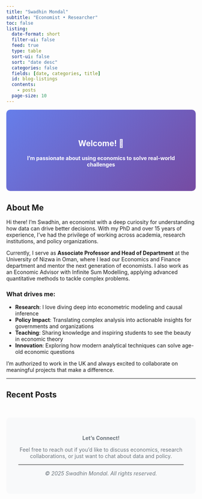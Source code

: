 ```yaml
---
title: "Swadhin Mondal"
subtitle: "Economist • Researcher"
toc: false
listing:
  date-format: short
  filter-ui: false
  feed: true
  type: table
  sort-ui: false
  sort: "date desc"
  categories: false
  fields: [date, categories, title]
  id: blog-listings
  contents: 
    - posts
  page-size: 10
---
```


::: {.hero-banner style="background: linear-gradient(135deg, #667eea 0%, #764ba2 100%); color: white; padding: 3rem 2rem; border-radius: 10px; margin-bottom: 2rem; text-align: center;"}
# Welcome! 👋

**I'm passionate about using economics to solve real-world challenges**
:::

## About Me

Hi there! I'm Swadhin, an economist with a deep curiosity for understanding how data can drive better decisions. With my PhD and over 15 years of experience, I've had the privilege of working across academia, research institutions, and policy organizations.

Currently, I serve as **Associate Professor and Head of Department** at the University of Nizwa in Oman, where I lead our Economics and Finance department and mentor the next generation of economists. I also work as an Economic Advisor with Infinite Sum Modelling, applying advanced quantitative methods to tackle complex problems.

### What drives me:
- **Research**: I love diving deep into econometric modeling and causal inference
- **Policy Impact**: Translating complex analysis into actionable insights for governments and organizations  
- **Teaching**: Sharing knowledge and inspiring students to see the beauty in economic theory
- **Innovation**: Exploring how modern analytical techniques can solve age-old economic questions

I'm authorized to work in the UK and always excited to collaborate on meaningful projects that make a difference.

---

## Recent Posts
::: {#blog-listings}
:::

::: {.footer-section style="background-color: #f8f9fa; padding: 2rem; border-radius: 10px; margin-top: 3rem; text-align: center; color: #6c757d;"}
**Let's Connect!** 

Feel free to reach out if you'd like to discuss economics, research collaborations, or just want to chat about data and policy.

---

*© 2025 Swadhin Mondal. All rights reserved.*
:::